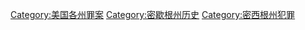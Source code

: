 [[Category:美国各州罪案|Category:美国各州罪案]]
[[Category:密歇根州历史|Category:密歇根州历史]]
[[Category:密西根州犯罪|Category:密西根州犯罪]]